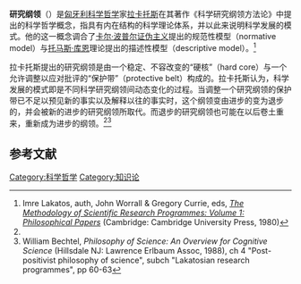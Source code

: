 '''研究纲领'''（{{lang-en|research programme}}）是[[匈牙利|匈牙利]][[科学哲学|科学哲学]]家[[拉卡托斯|拉卡托斯]]在其著作《科学研究纲领方法论》中提出的科学哲学概念，指具有内在结构的科学理论体系，并以此来说明科学发展的模式。他的这一概念调合了[[卡尔·波普尔|卡尔·波普尔]][[证伪主义|证伪主义]]提出的规范性模型（normative model）与[[托马斯·库恩|托马斯·库恩]]{{tsl|en|Normal science|常态科学}}理论提出的描述性模型（descriptive model）。<ref name=lakatos>Imre Lakatos, auth, John Worrall & Gregory Currie, eds, [https://books.google.com/books/about/The_Methodology_of_Scientific_Research_P.html?id=RRniFBI8Gi4C ''The Methodology of Scientific Research Programmes: Volume 1: Philosophical Papers''] {{Wayback|url=https://books.google.com/books/about/The_Methodology_of_Scientific_Research_P.html?id=RRniFBI8Gi4C |date=20161204045941 }} (Cambridge: Cambridge University Press, 1980)</ref>

拉卡托斯提出的研究纲领是由一个稳定、不容改变的“硬核”（hard core）与一个允许调整以应对批评的“保护带”（protective belt）构成的。拉卡托斯认为，科学发展的模式即是不同科学研究纲领间动态变化的过程。当调整一个研究纲领的保护带已不足以预见新的事实以及解释以往的事实时，这个纲领变由进步的变为退步的，并会被新的进步的研究纲领所取代。而退步的研究纲领也可能在以后卷土重来，重新成为进步的纲领。<ref name=lakatos /><ref name=Bechtel>William Bechtel, ''Philosophy of Science: An Overview for Cognitive Science'' (Hillsdale NJ: Lawrence Erlbaum Assoc, 1988), ch 4 "Post-positivist philosophy of science", subch "Lakatosian research programmes", pp 60-63</ref>

== 参考文献 ==
{{reflist}}

[[Category:科学哲学|Category:科学哲学]]
[[Category:知识论|Category:知识论]]